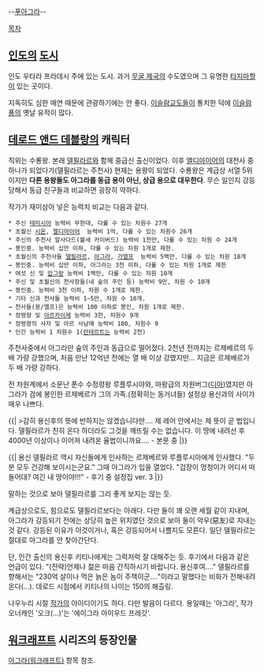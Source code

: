 --[[푸아그라]]--

[[목차]]
== [[인도]]의 [[도시]] ==

인도 우타라 프라데시 주에 있는 도시. 과거 [[무굴 제국]]의 수도였으며 그 유명한 [[타지마할]]이 있는 곳이다.

지독히도 심한 매연 때문에 관광하기에는 안 좋다. [[무슬림|이슬람교도]]들이 통치한 덕에 [[이슬람]]풍의 옛날 유적이 많다.

== [[데로드 앤드 데블랑]]의 캐릭터 ==
직위는 수룡왕. 본래 [[델필라르]]와 함께 중급신 출신이었다. 이후 [[엘디마이어]]의 대천사 중 하나가 되었다가(델필라르는 주천사) 현재는 용왕이 되었다. 수룡왕은 계급상 서열 5위이지만 '''다른 용왕들도 아그라를 동급 용이 아닌, 상급 용으로 대우한다'''. 무슨 일인지 강등당해서 동급 친구들과 비교하면 굉장히 약하다.

작가가 재미삼아 넣은 능력치 비교는 다음과 같다.

 * 주신 [[테미시아]] 능력비 무한대, 다룰 수 있는 차원수 27개
 * 초월신 [[시온]], [[엘디마이어]]  능력비 1억, 다룰 수 있는 차원수 26개
 * 주신의 주천사 알사다드(불새 카이버드) 능력비 1천만, 다룰 수 있는 차원 수 24개
 → 봉인중. 능력비 십만 이하, 다룰 수 있는 차원 1개로 제한.
 * 초월신의 주천사들 [[델필라르]], [[아그라]], [[가엘프]]  능력비 5백만, 다룰 수 있는 차원 18개
 → 봉인중. 능력비 십만 이하, 아그라는 3천 이하, 다룰 수 있는 차원 1개로 제한
 * 여섯 신 및 [[압그랑]] 능력비 1백만, 다룰 수 있는 차원 10개
 * 주신 및 초월신의 천사장들(네 숲의 주인 등) 능력비 9만, 차원 수 10개
 → 봉인중. 능력비 3천 이하, 차원 수 1개로 제한.
 * 기타 신과 천사들 능력비 1~5만, 차원 수 10개.
 → 천사들(용/엘프)은 능력비 100 이하로 봉인, 차원 1개로 제한.
 * 정령왕 및 [[아르카이제]] 능력비 3천, 차원수 9개
 * 정령왕의 사자 및 아르 사남매 능력비 100, 차원수 9
 * 인간 능력비 1 차원수 1([[란테르트]]는 능력비 2천)

주천사중에서 아그라만 숲의 주인과 동급으로 떨어졌다. 2천년 전까지는 르제베르의 두 배 가량 강했으며, 처음 만난 12억년 전에는 열 배 이상 강했지만... 지금은 르제베르가 두 배 가량 강하다.

전 차원계에서 소문난 푼수 수정령왕 루플루시아와, 마왕급의 차원버그([[디아]])였지만 아그라가 검에 봉인한 르제베르가 그의 가족.(정확히는 동거녀들) 설정상 용신과의 사이가 매우 나쁘다. 

{{|
>감히 용신후의 뜻에 반하지는 않겠습니다만…. 제 레어  안에서는 제 뜻이 곧 법입니다. 델필라르가 친히 온다 하더라도 그것을 깨뜨릴 수는 없습니다. 이 땅에 내려선 후 4000년 이상이나 이어져 내려온 율법이니까요….
- 본문 중
|}}

{{|
용신 델필라르 역시 자신들에게 인사하는 르제베르와 루플루시아에게 인사했다.
"두분 모두 건강해 보이시는군요."
그때 아그라가 입을 열었다.
"겁장이 멍청이가 어디서 떠들어대? 여긴 내 땅이야!!!"
- 후기 중 설정집 ver. 3
|}}

말하는 것으로 보아 델필라르를 그리 좋게 보지는 않는 듯.

계급상으로도, 힘으로도 델필라르보다는 아래다. 다만 둘이 꽤 오랜 세월 같이 지내며, 아그라가 강등되기 전에는 상당히 높은 위치였던 것으로 보아 둘이 악우(惡友)로 지내는 것 같다. 강등된 이유가 이것이거나, 혹은 강등되어서 나쁠지도 모른다. 일단 델필라르는 절대로 아그라를 안 찾아간단다.

단, 인간 출신의 용신후 키티나에게는 그럭저럭 잘 대해주는 듯. 후기에서 다음과 같은 언급이 있다. "(전략)언제나 젊은 마음 간직하시기 바랍니다. 용신후여…." 델필라르를 향해서는 "230억 살이나 먹은 늙은 놈이 주책이군…."이라고 말했다는 비화가 전해내려온다(…). 데로드 시점에서 키티나의 나이는 150의 해츨링.

나우누리 시절 [[이상혁|작가]]의 아이디이기도 하다. 다만 발음이 다르다. 용일때는 '아그라', 작가 오너캐인 '오크(…)'는 '에이그라 아이우드 프레갓'.

== [[워크래프트]] 시리즈의 등장인물 ==
[[아그라(워크래프트)]] 항목 참조.
